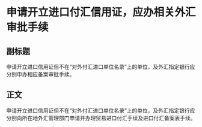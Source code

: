 # 申请开立进口付汇信用证，应办相关外汇审批手续
## 副标题
申请开立进口信用证但不在“对外付汇进口单位名录”上的单位，及外汇指定银行应分别申办相应备案审批手续。
## 正文
申请开立进口信用证但不在“对外付汇进口单位名录”上的单位，及外汇指定银行应分别向所在地外汇管理部门申请并办理贸易进口付汇手续及进口付汇备案表手续。